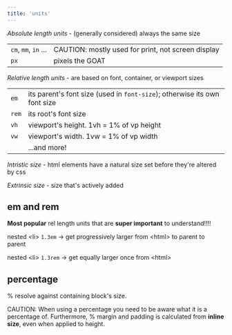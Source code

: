```yaml
---
title: 'units'
---
```


*Absolute length units* - (generally considered) always the same size

|     |     |
| --- | --- |
| `cm`, `mm`, `in` ... | <span is-="badge" class="caution">CAUTION:</span> mostly used for print, not screen display |
| `px` | pixels the GOAT |

*Relative length units* - are based on font, container, or viewport sizes

|     |     |
| --- | --- | 
| `em` | its parent's font size (used in `font-size`); otherwise its own font size |
| `rem` | its root's font size |
| `vh` | viewport's height. 1vh = 1% of vp height |
| `vw` | viewport's width. 1vw = 1% of vp width |
|     | ...and more! |

*Intristic size* - html elements have a natural size set before they're altered by css

*Extrinsic size* - size that's actively added

## em and rem

**Most popular** rel length units that are **super important** to understand!!!!

nested \<li> `1.3em` -> get progressively larger from \<html> to parent to parent

nested \<li> `1.3rem` -> get equally larger once from \<html>

## percentage

% resolve against containing block's size.

<span is-="badge" class="caution">CAUTION:</span> When using a percentage you need to be aware what it is a percentage of.
Furthermore, % margin and padding is calculated from **inline size**, even when applied to height.